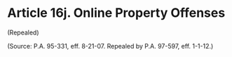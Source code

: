 # Article 16j. Online Property Offenses {.unnumbered}

<p>(Repealed)</p><p>(Source: P.A. 95-331, eff. 8-21-07. Repealed by P.A. 97-597, eff. 1-1-12.)</p>